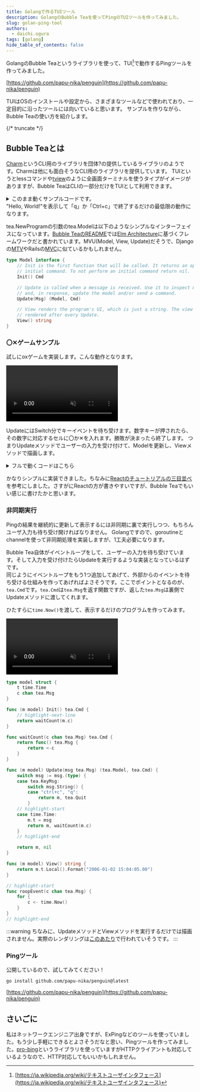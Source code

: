 ```yaml
---
title: Golangで作るTUIツール
description: GolangのBubble Teaを使ってPingのTUIツールを作ってみました。
slug: golan-ping-tool
authors:
  - daichi.ogura
tags: [golang]
hide_table_of_contents: false
---
```



GolangのBubble Teaというライブラリを使って、TUI[^tui]で動作するPingツールを作ってみました。

[https://github.com/papu-nika/penguin](https://github.com/papu-nika/penguin)

TUIはOSのインストールや設定から、さまざまなツールなどで使われており、一定目的に沿ったツールには向いていると思います。
サンプルを作りながら、Bubble Teaの使い方を紹介します。

{/* truncate */}

[^tui]: [https://ja.wikipedia.org/wiki/テキストユーザインタフェース](https://ja.wikipedia.org/wiki/テキストユーザインタフェース)


## Bubble Teaとは

[Charm](https://charm.sh/)というCLI用のライブラリを団体?の提供しているライブラリのようです。Charmは他にも面白そうなCLI用のライブラリを提供しています。
TUIというとlessコマンドや[tview](https://github.com/rivo/tview)のように全画面ターミナルを使うタイプがイメージがありますが、Bubble TeaはCLIの一部分だけをTUIとして利用できます。

<details>
  <summary>このまま動くサンプルコードです。<br/>"Hello, World!"を表示して「q」か「Ctrl+c」で終了するだけの最低限の動作になります。</summary>

    ```go
    package main

    import (
        "fmt"
        "os"

        tea "github.com/charmbracelet/bubbletea"
    )

    type model struct {
    }

    func (m model) Init() tea.Cmd {
        return nil
    }

    func (m model) Update(msg tea.Msg) (tea.Model, tea.Cmd) {
        switch msg := msg.(type) {
        case tea.KeyMsg:
            switch msg.String() {
            case "ctrl+c", "q":
                return m, tea.Quit
            default:
                return m, nil
            }
        }
        return m, nil
    }

    func (m model) View() string {
        return "Hello, World!"
    }

    func main() {
        var m model

        p := tea.NewProgram(m)
        if _, err := p.Run(); err != nil {
            os.Exit(1)
        }
    }
    ```

</details>

tea.NewProgramの引数のtea.Modelは以下のようなシンプルなインターフェイスになっています。[Bubble TeaのREADME](https://github.com/charmbracelet/bubbletea?tab=readme-ov-file#bubble-tea)では[Elm Architecture](https://guide.elm-lang.org/architecture/)に基づくフレームワークだと書かれています。MVU(Model, View, Update)だそうで、Djangoの[MTV](https://docs.djangoproject.com/ja/5.0/glossary/#term-MTV)やRailsの[MVC](https://en.wikipedia.org/wiki/Model%E2%80%93view%E2%80%93controller)に似ているかもしれません。

```go
type Model interface {
    // Init is the first function that will be called. It returns an optional
    // initial command. To not perform an initial command return nil.
    Init() Cmd

    // Update is called when a message is received. Use it to inspect messages
    // and, in response, update the model and/or send a command.
    Update(Msg) (Model, Cmd)

    // View renders the program's UI, which is just a string. The view is
    // rendered after every Update.
    View() string
}
```

### 〇✕ゲームサンプル

試しにoxゲームを実装します。こんな動作となります。

<video playsInline autoPlay muted loop controls>
  <source src="/video/marubatu_game.mp4" type="video/mp4"/>
</video>  

  

UpdateにはSwitch分でキーイベントを待ち受けます。数字キーが押されたら、その数字に対応するセルに〇か✕を入れます。勝敗が決まったら終了します。
つまりUpdateメソッドでユーザーの入力を受け付けて、Modelを更新し、Viewメソッドで描画します。

<MarubatuGolang/>

<details>
  <summary>フルで動くコードはこちら</summary>
  <FullMarubatuGolang/>
</details>

かなりシンプルに実装できました。ちなみに[Reactのチュートリアルの三目並べ](https://ja.react.dev/learn/tutorial-tic-tac-toe)を参考にしました。さすがにReactの方が書きやすいですが、Bubble Teaでもいい感じに書けたかと思います。

### 非同期実行

Pingの結果を継続的に更新して表示するには非同期に裏で実行しつつ、もちろんユーザ入力も待ち受け開ければなりません。
Golangですので、goroutineとchannelを使って非同期処理を実装しますが、1工夫必要になります。

Bubble Tea自体がイベントループをして、ユーザーの入力を待ち受けています。そして入力を受け付けたらUpdateを実行するような実装となっているはずです。  
同じようにイベントループをもう1つ追加してあげて、外部からのイベントを待ち受ける仕組みを作ってあげればよさそうです。ここでポイントとなるのが、`tea.Cmd`です。`tea.Cmd`は`tea.Msg`を返す関数ですが、返した`tea.Msg`は裏側でUpdateメソッドに渡してくれます。

ひたすらに`time.Now()`を渡して、表示するだけのプログラムを作ってみます。<Tooltip title="tea.Msgはinterface{}です" placement="top"><InfoIcon fontSize="medium"/></Tooltip>

<video  playsInline autoPlay muted loop controls>
  <source src="/video/time.mp4" type="video/mp4"/>
</video>  


```go
type model struct {
    t time.Time
    c chan tea.Msg
}

func (m model) Init() tea.Cmd {
    // highlight-next-line
    return waitCount(m.c)
}

func waitCount(c chan tea.Msg) tea.Cmd {
    return func() tea.Msg {
        return <-c
    }
}

func (m model) Update(msg tea.Msg) (tea.Model, tea.Cmd) {
    switch msg := msg.(type) {
    case tea.KeyMsg:
        switch msg.String() {
        case "ctrl+c", "q":
            return m, tea.Quit
        }
    // highlight-start
    case time.Time:
        m.t = msg
        return m, waitCount(m.c)
    }
    // highlight-end

    return m, nil
}

func (m model) View() string {
    return m.t.Local().Format("2006-01-02 15:04:05.00")
}

// highlight-start
func roopEvent(c chan tea.Msg) {
    for {
        c <- time.Now()
    }
}
// highlight-end
```

:::warning
ちなみに、UpdateメソッドとViewメソッドを実行するだけでは描画されません。実際のレンダリングは[このあたり](https://github.com/charmbracelet/bubbletea/blob/master/tea.go#L414)で行われていそうです。
:::

### Pingツール

公開しているので、試してみてください！

```shell
go install github.com/papu-nika/penguin@latest
```

[https://github.com/papu-nika/penguin](https://github.com/papu-nika/penguin)


## さいごに

私はネットワークエンジニア出身ですが、ExPingなどのツールを使っていました。もう少し手軽にできるとよさそうだなと思い、Pingツールを作ってみました。[pro-bing](https://github.com/prometheus-community/pro-bing)というライブラリを使っていますがHTTPクライアントも対応しているようなので、HTTP対応してもいいかもしれません。

<JobPosting/>
